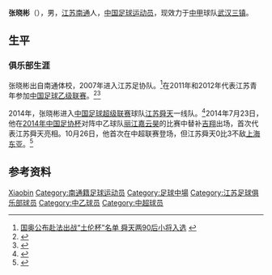 {{Otheruses|other=名为张晓彬的其他人物|张晓彬}}
{{Infobox football biography
| name                = 张晓彬 
| image               = 
| birth_date          = {{birth date and age|1993|10|23}}
| birth_place         = {{CHN-1949}}[[江苏省|江苏省]][[南通市|南通市]]
| height              = {{height|meters=1.88}}
| position            = [[中场|中场]]
| currentclub         = [[武汉三镇足球俱乐部|武汉三镇]]
| clubnumber          = 
| youthyears1         = 2007–2013
| youthclubs1         = 江苏青年
| years1              = 2011–2012
| clubs1              = 江苏青年
| caps1               = 20
| goals1              = 2
| years2              = 2014–2021
| clubs2              = [[江苏舜天足球俱乐部|江苏舜天]]
| caps2               = 92
| goals2              = 3
| years3              = 2019
| clubs3              = → [[天津天海足球俱乐部|天津天海]]
| caps3               = 21
| goals3              = 0
| years4              = 2021-
| clubs4              = [[武汉三镇足球俱乐部|武汉三镇]]
| caps4               = 0
| goals4              = 0
| nationalyears1      = 
| nationalteam1       = 
| nationalcaps1       = 
| nationalgoals1      = 
| club-update         = 2020年12月31日
| nationalteam-update = 
}}
'''张晓彬'''（{{bd|1993年|10月23日|||catIdx=Zhang, Xiaobin}}），男，[[江苏|江苏]][[南通|南通]]人，[[中华人民共和国|中国]][[足球|足球]][[运动员|运动员]]，现效力于[[中国足球甲级联赛|中甲]]球队[[武汉三镇足球俱乐部|武汉三镇]]。

== 生平 ==
=== 俱乐部生涯 ===
张晓彬出自南通体校，2007年进入江苏足协队。<ref>[http://jlwb.njnews.cn/html/2014-04/30/content_1619402.htm 国奥公布赴法出战“土伦杯”名单 舜天两90后小将入选] {{webarchive|url=https://web.archive.org/web/20150402155926/http://jlwb.njnews.cn/html/2014-04/30/content_1619402.htm |date=2015-04-02 }}</ref>在2011年和2012年代表江苏青年参加[[中国足球乙级联赛|中国足球乙级联赛]]。<ref>{{Cite web |url=http://sports.sohu.com/20110516/n280595202.shtml |title=2011年中乙联赛完全名单之江苏紫金保险足球队 |access-date=2015-03-11 |archive-date=2019-01-13 |archive-url=https://web.archive.org/web/20190113182320/http://sports.sohu.com/20110516/n280595202.shtml }}</ref><ref>{{Cite web |url=http://www.fa.org.cn/bulletin/clb/2012-04-22/376053.html |title=2012年中乙联赛球队报名表 |access-date=2015-03-11 |archive-url=https://web.archive.org/web/20150924005335/http://www.fa.org.cn/bulletin/clb/2012-04-22/376053.html |archive-date=2015-09-24 |dead-url=yes }}</ref>

2014年，张晓彬进入[[中国足球超级联赛|中国足球超级联赛]]球队[[江苏舜天足球俱乐部|江苏舜天]]一线队。<ref>{{Cite web |url=http://sports.sina.com.cn/j/2014-03-05/17457052307.shtml |title=江苏舜天2014中超名单：德扬穿10号 多名国脚领衔 |access-date=2015-03-11 |archive-date=2017-12-27 |archive-url=https://web.archive.org/web/20171227033126/http://sports.sina.com.cn/j/2014-03-05/17457052307.shtml |dead-url=no }}</ref>2014年7月23日，他在[[2014年中国足协杯|2014年中国足协杯]]对阵中乙球队[[丽江嘉云昊|丽江嘉云昊]]的比赛中替补[[吉翔|吉翔]]出场，首次代表江苏舜天亮相。10月26日，他首次在中超联赛登场，但江苏舜天0比3不敌[[上海上港集团足球俱乐部|上海东亚]]。<ref>{{Cite web |url=http://sports.sohu.com/20141026/n405467957.shtml |title=武磊传射王燊超破门 东亚3-0力克舜天 |access-date=2015-03-11 |archive-date=2019-09-16 |archive-url=https://web.archive.org/web/20190916231423/http://sports.sohu.com/20141026/n405467957.shtml }}</ref>

== 参考资料 ==
{{reflist}}

{{2016年亚足联U23锦标赛中国参赛名单}}
{{2012年中乙分类名单江苏河海大学}}
{{2014年中超分类名单江苏}}
{{2015年中超分类名单江苏}}
{{2016年中超分类名单江苏}}
{{2017年中超分类名单江苏}}
{{2018年中超分类名单江苏}}
{{2019年中超分类名单天津天海}}
{{2020年中超分类名单江苏}}
{{2021年中甲分类名单武汉三镇}}
{{2022年中超分类名单武汉三镇}}

{{Authority control}}
{{DEFAULTSORT:Zhang, Xiaobin}}
[[Category:张姓|Xiaobin]]
[[Category:南通籍足球运动员|Category:南通籍足球运动员]]
[[Category:足球中場|Category:足球中場]]
[[Category:江苏足球俱乐部球员|Category:江苏足球俱乐部球员]]
[[Category:中乙球员|Category:中乙球员]]
[[Category:中超球员|Category:中超球员]]